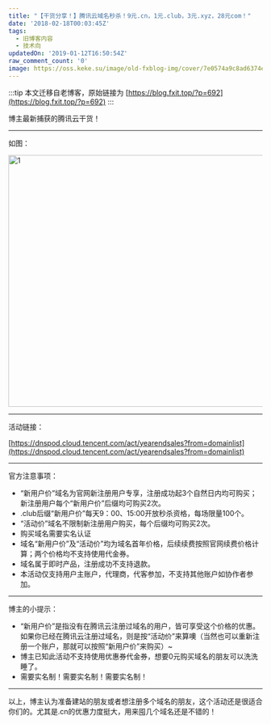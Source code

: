 ```yaml
---
title: "【干货分享！】腾讯云域名秒杀！9元.cn，1元.club，3元.xyz，28元com！"
date: '2018-02-18T00:03:45Z'
tags:
  - 旧博客内容
  - 技术向
updatedOn: '2019-01-12T16:50:54Z'
raw_comment_count: '0'
image: https://oss.keke.su/image/old-fxblog-img/cover/7e0574a9c8ad6374e4d85ddb2a11916d.jpg
---
```


:::tip
本文迁移自老博客，原始链接为 [https://blog.fxit.top/?p=692](https://blog.fxit.top/?p=692)
:::

博主最新捕获的腾讯云干货！

<hr />

如图：

<img  src="https://oss.keke.su/image/old-fxblog-img/71837c08cabfece836d65f4a01b8dc32.png" alt="1" width="1241" height="498" />

<hr />

活动链接：

[https://dnspod.cloud.tencent.com/act/yearendsales?from=domainlist](https://dnspod.cloud.tencent.com/act/yearendsales?from=domainlist)

<hr />

官方注意事项：
<ul>
 	<li>“新用户价”域名为官网新注册用户专享，注册成功起3个自然日内均可购买；新注册用户每个“新用户价”后缀均可购买2次。</li>
 	<li>.club后缀“新用户价”每天9：00、15:00开放秒杀资格，每场限量100个。</li>
 	<li>“活动价”域名不限制新注册用户购买，每个后缀均可购买2次。</li>
 	<li>购买域名需要实名认证</li>
 	<li>域名“新用户价”及“活动价”均为域名首年价格，后续续费按照官网续费价格计算；两个价格均不支持使用代金券。</li>
 	<li>域名属于即时产品，注册成功不支持退款。</li>
 	<li>本活动仅支持用户主账户，代理商，代客参加，不支持其他账户如协作者参加。</li>
</ul>

<hr />

博主的小提示：
<ul>
 	<li>“新用户价”是指没有在腾讯云注册过域名的用户，皆可享受这个价格的优惠。如果你已经在腾讯云注册过域名，则是按“活动价”来算噢（当然也可以重新注册一个账户，那就可以按照“新用户价”来购买）~</li>
 	<li>博主已知此活动不支持使用优惠券代金券，想要0元购买域名的朋友可以洗洗睡了。</li>
 	<li>需要实名制！需要实名制！需要实名制！</li>
</ul>

<hr />

以上，博主认为准备建站的朋友或者想注册多个域名的朋友，这个活动还是很适合你们的。尤其是.cn的优惠力度挺大，用来囤几个域名还是不错的！
